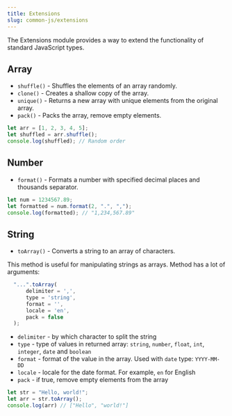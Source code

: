 ```yaml
---
title: Extensions
slug: common-js/extensions
---
```


The Extensions module provides a way to extend the functionality of standard JavaScript types. 

## Array

- `shuffle()` - Shuffles the elements of an array randomly.
- `clone()` - Creates a shallow copy of the array.
- `unique()` - Returns a new array with unique elements from the original array.
- `pack()` - Packs the array, remove empty elements.

```javascript
let arr = [1, 2, 3, 4, 5];
let shuffled = arr.shuffle();
console.log(shuffled); // Random order
```

## Number 

- `format()` - Formats a number with specified decimal places and thousands separator.

```javascript
let num = 1234567.89;
let formatted = num.format(2, ".", ",");
console.log(formatted); // "1,234,567.89"
```

## String

- `toArray()` - Converts a string to an array of characters.

This method is useful for manipulating strings as arrays. Method has a lot of arguments:

```javascript
  "...".toArray(
      delimiter = ',', 
      type = 'string', 
      format = '', 
      locale = 'en', 
      pack = false
  );
```

- `delimiter` - by which character to split the string
- `type` - type of values in returned array: `string`, `number`, `float`, `int`, `integer`, `date` and `boolean`
- `format` - format of the value in the array. Used with `date` type: `YYYY-MM-DD`
- `locale` - locale for the date format. For example, `en` for English
- `pack` - if true, remove empty elements from the array

```javascript
let str = "Hello, world!";
let arr = str.toArray();
console.log(arr) // ["Hello", "world!"]
```